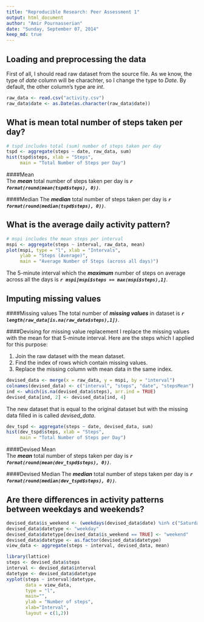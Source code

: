 ```yaml
---
title: "Reproducible Research: Peer Assessment 1"
output: html_document
author: "Amir Pournasserian"
date: "Sunday, September 07, 2014"
keep_md: true
---
```

## Loading and preprocessing the data
First of all, I should read raw dataset from the source file. As we know, the type of *date* column will be charachter, so I change the type to *Date*. By default, the other column's type are *int*.
```r
raw_data <- read.csv("activity.csv")
raw_data$date <- as.Date(as.character(raw_data$date))
```

## What is mean total number of steps taken per day?
```r
# tspd includes total (sum) number of steps taken per day 
tspd <- aggregate(steps ~ date, raw_data, sum)
hist(tspd$steps, xlab = "Steps", 
     main = "Total Number of Steps per Day")
```

####Mean  
The ***mean*** total number of steps taken per day is ***`r format(round(mean(tspd$steps), 0))`***.  

####Median
The ***median*** total number of steps taken per day is ***`r format(round(median(tspd$steps), 0))`***.

## What is the average daily activity pattern?
```r
# mspi includes the mean steps per interval
mspi <- aggregate(steps ~ interval, raw_data, mean)
plot(mspi, type = "l", xlab = "Intervals", 
     ylab = "Steps (Average)", 
     main = "Average Number of Steps (across all days)")
```

The 5-minute interval which the ***maximum*** number of steps on average across all the days is 
***`r mspi[mspi$steps == max(mspi$steps),1]`***.

## Imputing missing values

####Missing values
The total number of ***missing values*** in dataset is 
***`r length(raw_data[is.na(raw_data$steps),1])`***.

####Devising for missing value replacement
I replace the missing values with the mean for that 5-minute interval. 
Here are the steps which I applied for this purpose:

1. Join the raw dataset with the mean dataset. 
2. Find the index of rows which contain missing values.
3. Replace the missing column with mean data in the same index.

```r
devised_data <- merge(x = raw_data, y = mspi, by = "interval")
colnames(devised_data) <- c("interval", "steps", "date", "stepsMean")
ind <- which(is.na(devised_data$steps), arr.ind = TRUE)
devised_data[ind, 2] <- devised_data[ind, 4]
```

The new dataset that is equal to the original dataset but with the missing data filled in is called *devised_data*.

```r
dev_tspd <- aggregate(steps ~ date, devised_data, sum)
hist(dev_tspd$steps, xlab = "Steps", 
     main = "Total Number of Steps per Day")
```
  
####Devised Mean  
The ***mean*** total number of steps taken per day is ***`r format(round(mean(dev_tspd$steps), 0))`***.  

####Devised Median
The ***median*** total number of steps taken per day is ***`r format(round(median(dev_tspd$steps), 0))`***.


## Are there differences in activity patterns between weekdays and weekends?
```r
devised_data$is_weekend <- (weekdays(devised_data$date) %in% c("Saturday", "Sunday"))
devised_data$datetype <- "weekday"
devised_data$datetype[devised_data$is_weekend == TRUE] <- "weekend"
devised_data$datetype <- as.factor(devised_data$datetype)
view_data <- aggregate(steps ~ interval, devised_data, mean)
```

```r
library(lattice)
steps <- devised_data$steps
interval <- devised_data$interval
datetype <- devised_data$datetype
xyplot(steps ~ interval|datetype, 
       data = view_data, 
       type = "l",
       main="", 
       ylab = "Number of steps",
       xlab="Interval",
       layout = c(1,2))
```

